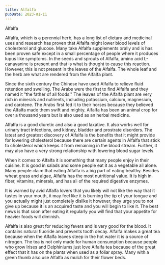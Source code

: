 ```yaml
---
title: Alfalfa
pubDate: 2023-01-11
---
```


Alfalfa

Alfalfa, which is a perennial herb, has a long list of dietary and medicinal uses and research has proven that Alfalfa might lower blood levels of cholesterol and glucose. Many take Alfalfa supplements orally and is has been proven safe except in a small percentage of people where it produces lupus like symptoms. In the seeds and sprouts of Alfalfa, amino acid L-canavanine is present and that is what is thought to cause this reaction. However, this is not present in the leaves of the Alfalfa. The whole leaf and the herb are what are rendered from the Alfalfa plant. 

Since the sixth century the Chinese have used Alfalfa to relieve fluid retention and swelling. The Arabs were the first to find Alfalfa and they named it "the father of all foods." The leaves of the Alfalfa plant are very rich in minerals and nutrients, including potassium, calcium, magnesium, and carotene. The Arabs first fed it to their horses because they believed the Alfalfa made them swift and mighty. Alfalfa has been an animal crop for over a thousand years but is also used as an herbal medicine.

Alfalfa is a good diuretic and also a good laxative. It also works well for urinary tract infections, and kidney, bladder and prostrate disorders. The latest and greatest discovery of Alfalfa is the benefits that it might provide for lowering cholesterol because there are certain agents in Alfalfa that stick to cholesterol which keeps it from remaining in the blood stream. Further, it may also have a very strong relationship with lowering blood sugar levels. 

When it comes to Alfalfa it is something that many people enjoy in their cuisine. It is good in salads and some people eat it as a vegetable all alone. Many people claim that eating Alfalfa is a big part of eating healthy. Besides wheat grass and algae, Alfalfa has the most nutritional value. It is high in fiber, vitamins, minerals, and has all of the required digestive enzymes.

It is warned by avid Alfalfa lovers that you likely will not like the way that it tastes in your mouth, it may feel like it is burning the tip of your tongue and you actually might just completely dislike it however, they urge you to not give up because it is an acquired taste and you will begin to like it. The best news is that soon after eating it regularly you will find that your appetite for heavier foods will diminish. 

Alfalfa is also great for reducing fevers and is very good for the blood. It contains natural fluoride and prevents tooth decay. Alfalfa makes a great tea because when the Alfalfa leaves steep in the hot water it is a source of nitrogen. The tea is not only made for human consumption because people who grow Irises and Delphiniums just love Alfalfa tea because of the great effect that it has on the plants when used as a foliar spray. Many with a green thumb also use Alfalfa as mulch for their flower beds.